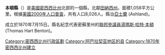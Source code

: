 {{Otheruses|本頓縣|subject=美國密西西比州的一個縣|other=同名的縣}}
{{Infobox U.S. County|
 county  = 本頓縣 |
 state = 密西西比州 |
 en county  = Benton County |
 en state = Mississippi |
 seal =  |
 map = Map of Mississippi highlighting Benton County.svg |
 map size = 150 |
 founded = 1870年7月15日 |
 seat = [[亞士蘭_(密西西比州)|亞士蘭]]| 
 area = 1,058 [[km²|km²]] (409 [[square_mile|mi²]]) |
 area land = 1,054 km² (407 mi²) |
 area water = 5 km² (2 mi²) |
 area percentage = 0.46% |
 census yr = 2000|
 pop = 8,026 |
 density = 8 |
 web =  |
|}}
'''本頓縣'''（{{lang-en|Benton County}}）是[[美國|美國]][[密西西比州|密西西比州]]北部的一個縣，北鄰[[田納西州|田納西州]]。面積1,058平方公里。根據[[美國2000年人口普查|美國2000年人口普查]]，共有人口8,026人。縣治[[亞士蘭_(密西西比州)|亞士蘭]] (Ashland)。

成立於1870年7月15日。縣名紀念代表密蘇里州的[[美國參議院|聯邦參議員]][[湯瑪斯·哈特·本頓|湯瑪斯·哈特·本頓]] (Thomas Hart Benton)。

{{DEFAULTSORT:Benton County}}
[[Category:密西西比州行政區劃|Category:密西西比州行政區劃]]
[[Category:阿巴拉契亚地区的县|Category:阿巴拉契亚地区的县]]
[[Category:1870年密西西比州建立|Category:1870年密西西比州建立]]